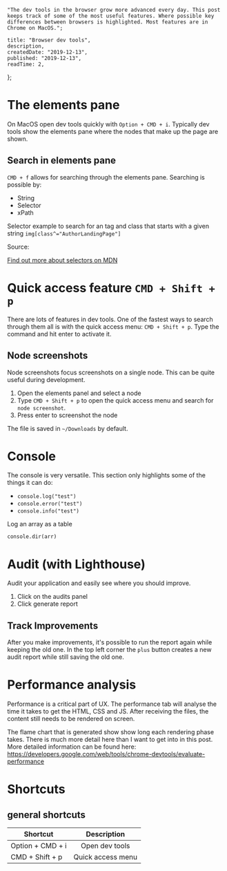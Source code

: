 
    "The dev tools in the browser grow more advanced every day. This post keeps track of some of the most useful features. Where possible key differences between browsers is highlighted. Most features are in Chrome on MacOS.";

    title: "Browser dev tools",
    description,
    createdDate: "2019-12-13",
    published: "2019-12-13",
    readTime: 2,
};


# The elements pane

On MacOS open dev tools quickly with `Option + CMD + i`. Typically dev tools show the elements pane where the nodes that make up the page are shown.

## Search in elements pane

`CMD + f` allows for searching through the elements pane. Searching is possible by:

-   String
-   Selector
-   xPath

Selector example to search for an tag and class that starts with a given string
`img[class^="AuthorLandingPage"]`

Source:

[Find out more about selectors on MDN](https://developer.mozilla.org/en-US/docs/Learn/CSS/Building_blocks/Selectors "Selector basics on MDN")

# Quick access feature `CMD + Shift + p`

There are lots of features in dev tools. One of the fastest ways to search through them all is with the quick access menu: `CMD + Shift + p`. Type the command and hit enter to activate it.

## Node screenshots

Node screenshots focus screenshots on a single node. This can be quite useful during development.

1. Open the elements panel and select a node
2. Type `CMD + Shift + p` to open the quick access menu and search for `node screenshot`.
3. Press enter to screenshot the node

The file is saved in `~/Downloads` by default.

# Console

The console is very versatile. This section only highlights some of the things it can do:

-   `console.log("test")`
-   `console.error("test")`
-   `console.info("test")`

Log an array as a table

`console.dir(arr)`

# Audit (with Lighthouse)

Audit your application and easily see where you should improve.

1. Click on the audits panel
2. Click generate report

## Track Improvements

After you make improvements, it's possible to run the report again while keeping the old one. In the top left corner the `plus` button creates a new audit report while still saving the old one.

# Performance analysis

Performance is a critical part of UX. The performance tab will analyse the time it takes to get the HTML, CSS and JS. After receiving the files, the content still needs to be rendered on screen.

The flame chart that is generated show show long each rendering phase takes. There is much more detail here than I want to get into in this post. More detailed information can be found here:
https://developers.google.com/web/tools/chrome-devtools/evaluate-performance

# Shortcuts

## general shortcuts

| Shortcut         |    Description    |
| ---------------- | :---------------: |
| Option + CMD + i |  Open dev tools   |
| CMD + Shift + p  | Quick access menu |
